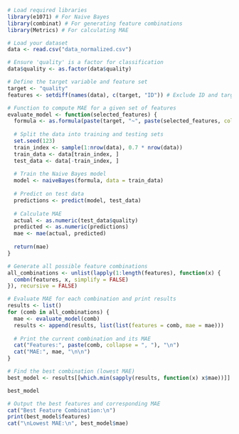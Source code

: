 ```r
# Load required libraries
library(e1071) # For Naive Bayes
library(combinat) # For generating feature combinations
library(Metrics) # For calculating MAE

# Load your dataset
data <- read.csv("data_normalized.csv")

# Ensure 'quality' is a factor for classification
data$quality <- as.factor(data$quality)

# Define the target variable and feature set
target <- "quality"
features <- setdiff(names(data), c(target, "ID")) # Exclude ID and target from features

# Function to compute MAE for a given set of features
evaluate_model <- function(selected_features) {
  formula <- as.formula(paste(target, "~", paste(selected_features, collapse = "+")))
  
  # Split the data into training and testing sets
  set.seed(123)
  train_index <- sample(1:nrow(data), 0.7 * nrow(data))
  train_data <- data[train_index, ]
  test_data <- data[-train_index, ]
  
  # Train the Naive Bayes model
  model <- naiveBayes(formula, data = train_data)
  
  # Predict on test data
  predictions <- predict(model, test_data)
  
  # Calculate MAE
  actual <- as.numeric(test_data$quality)
  predicted <- as.numeric(predictions)
  mae <- mae(actual, predicted)
  
  return(mae)
}

# Generate all possible feature combinations
all_combinations <- unlist(lapply(1:length(features), function(x) {
  combn(features, x, simplify = FALSE)
}), recursive = FALSE)

# Evaluate MAE for each combination and print results
results <- list()
for (comb in all_combinations) {
  mae <- evaluate_model(comb)
  results <- append(results, list(list(features = comb, mae = mae)))
  
  # Print the current combination and its MAE
  cat("Features:", paste(comb, collapse = ", "), "\n")
  cat("MAE:", mae, "\n\n")
}

# Find the best combination (lowest MAE)
best_model <- results[[which.min(sapply(results, function(x) x$mae))]]
```

```r
best_model
```

```r
# Output the best features and corresponding MAE
cat("Best Feature Combination:\n")
print(best_model$features)
cat("\nLowest MAE:\n", best_model$mae)

```

